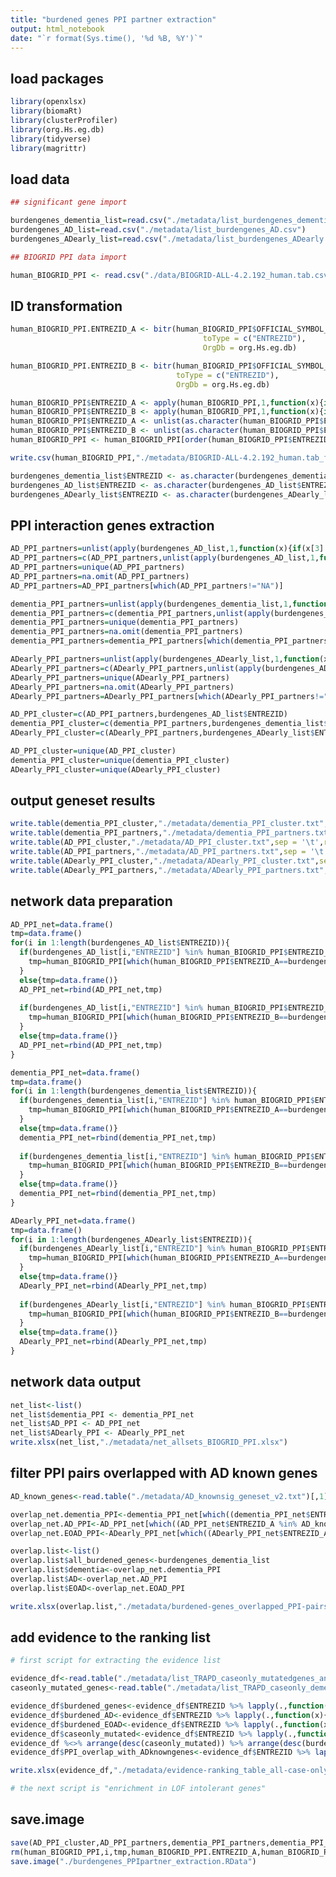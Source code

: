 ```yaml
---
title: "burdened genes PPI partner extraction"
output: html_notebook
date: "`r format(Sys.time(), '%d %B, %Y')`"
---
```


## load packages

```r
library(openxlsx)
library(biomaRt)
library(clusterProfiler)
library(org.Hs.eg.db)
library(tidyverse)
library(magrittr)
```

## load data

```r
## significant gene import

burdengenes_dementia_list=read.csv("./metadata/list_burdengenes_dementia.csv")
burdengenes_AD_list=read.csv("./metadata/list_burdengenes_AD.csv")
burdengenes_ADearly_list=read.csv("./metadata/list_burdengenes_ADearly.csv")

## BIOGRID PPI data import

human_BIOGRID_PPI <- read.csv("./data/BIOGRID-ALL-4.2.192_human.tab.csv")
```

## ID transformation

```r
human_BIOGRID_PPI.ENTREZID_A <- bitr(human_BIOGRID_PPI$OFFICIAL_SYMBOL_A, fromType = "SYMBOL",
                                           toType = c("ENTREZID"), 
                                           OrgDb = org.Hs.eg.db)

human_BIOGRID_PPI.ENTREZID_B <- bitr(human_BIOGRID_PPI$OFFICIAL_SYMBOL_B, fromType = "SYMBOL",
                                     toType = c("ENTREZID"), 
                                     OrgDb = org.Hs.eg.db)

human_BIOGRID_PPI$ENTREZID_A <- apply(human_BIOGRID_PPI,1,function(x){if(x[3] %in% human_BIOGRID_PPI.ENTREZID_A$SYMBOL){human_BIOGRID_PPI.ENTREZID_A[which(human_BIOGRID_PPI.ENTREZID_A$SYMBOL==x[3]),"ENTREZID"]}else{"NA"}})
human_BIOGRID_PPI$ENTREZID_B <- apply(human_BIOGRID_PPI,1,function(x){if(x[4] %in% human_BIOGRID_PPI.ENTREZID_B$SYMBOL){human_BIOGRID_PPI.ENTREZID_B[which(human_BIOGRID_PPI.ENTREZID_B$SYMBOL==x[4]),"ENTREZID"]}else{"NA"}})
human_BIOGRID_PPI$ENTREZID_A <- unlist(as.character(human_BIOGRID_PPI$ENTREZID_A))
human_BIOGRID_PPI$ENTREZID_B <- unlist(as.character(human_BIOGRID_PPI$ENTREZID_B))
human_BIOGRID_PPI <- human_BIOGRID_PPI[order(human_BIOGRID_PPI$ENTREZID_A),]

write.csv(human_BIOGRID_PPI,"./metadata/BIOGRID-ALL-4.2.192_human.tab_final.csv",row.names = FALSE)

burdengenes_dementia_list$ENTREZID <- as.character(burdengenes_dementia_list$ENTREZID)
burdengenes_AD_list$ENTREZID <- as.character(burdengenes_AD_list$ENTREZID)
burdengenes_ADearly_list$ENTREZID <- as.character(burdengenes_ADearly_list$ENTREZID)
```

## PPI interaction genes extraction

```r
AD_PPI_partners=unlist(apply(burdengenes_AD_list,1,function(x){if(x[3] %in% human_BIOGRID_PPI$ENTREZID_A){human_BIOGRID_PPI[which(human_BIOGRID_PPI$ENTREZID_A==x[3]),"ENTREZID_B"]}else{"NA"}}))
AD_PPI_partners=c(AD_PPI_partners,unlist(apply(burdengenes_AD_list,1,function(x){if(x[3] %in% human_BIOGRID_PPI$ENTREZID_B){human_BIOGRID_PPI[which(human_BIOGRID_PPI$ENTREZID_B==x[3]),"ENTREZID_A"]}else{"NA"}})))
AD_PPI_partners=unique(AD_PPI_partners)
AD_PPI_partners=na.omit(AD_PPI_partners)
AD_PPI_partners=AD_PPI_partners[which(AD_PPI_partners!="NA")]

dementia_PPI_partners=unlist(apply(burdengenes_dementia_list,1,function(x){if(x[3] %in% human_BIOGRID_PPI$ENTREZID_A){human_BIOGRID_PPI[which(human_BIOGRID_PPI$ENTREZID_A==x[3]),"ENTREZID_B"]}else{"NA"}}))
dementia_PPI_partners=c(dementia_PPI_partners,unlist(apply(burdengenes_dementia_list,1,function(x){if(x[3] %in% human_BIOGRID_PPI$ENTREZID_B){human_BIOGRID_PPI[which(human_BIOGRID_PPI$ENTREZID_B==x[3]),"ENTREZID_A"]}else{"NA"}})))
dementia_PPI_partners=unique(dementia_PPI_partners)
dementia_PPI_partners=na.omit(dementia_PPI_partners)
dementia_PPI_partners=dementia_PPI_partners[which(dementia_PPI_partners!="NA")]

ADearly_PPI_partners=unlist(apply(burdengenes_ADearly_list,1,function(x){if(x[3] %in% human_BIOGRID_PPI$ENTREZID_A){human_BIOGRID_PPI[which(human_BIOGRID_PPI$ENTREZID_A==x[3]),"ENTREZID_B"]}else{"NA"}}))
ADearly_PPI_partners=c(ADearly_PPI_partners,unlist(apply(burdengenes_ADearly_list,1,function(x){if(x[3] %in% human_BIOGRID_PPI$ENTREZID_B){human_BIOGRID_PPI[which(human_BIOGRID_PPI$ENTREZID_B==x[3]),"ENTREZID_A"]}else{"NA"}})))
ADearly_PPI_partners=unique(ADearly_PPI_partners)
ADearly_PPI_partners=na.omit(ADearly_PPI_partners)
ADearly_PPI_partners=ADearly_PPI_partners[which(ADearly_PPI_partners!="NA")]

AD_PPI_cluster=c(AD_PPI_partners,burdengenes_AD_list$ENTREZID)
dementia_PPI_cluster=c(dementia_PPI_partners,burdengenes_dementia_list$ENTREZID)
ADearly_PPI_cluster=c(ADearly_PPI_partners,burdengenes_ADearly_list$ENTREZID)

AD_PPI_cluster=unique(AD_PPI_cluster)
dementia_PPI_cluster=unique(dementia_PPI_cluster)
ADearly_PPI_cluster=unique(ADearly_PPI_cluster)
```

## output geneset results

```r
write.table(dementia_PPI_cluster,"./metadata/dementia_PPI_cluster.txt",sep = '\t',row.names = FALSE,col.names = FALSE,quote = FALSE)
write.table(dementia_PPI_partners,"./metadata/dementia_PPI_partners.txt",sep = '\t',row.names = FALSE,col.names = FALSE,quote = FALSE)
write.table(AD_PPI_cluster,"./metadata/AD_PPI_cluster.txt",sep = '\t',row.names = FALSE,col.names = FALSE,quote = FALSE)
write.table(AD_PPI_partners,"./metadata/AD_PPI_partners.txt",sep = '\t',row.names = FALSE,col.names = FALSE,quote = FALSE)
write.table(ADearly_PPI_cluster,"./metadata/ADearly_PPI_cluster.txt",sep = '\t',row.names = FALSE,col.names = FALSE,quote = FALSE)
write.table(ADearly_PPI_partners,"./metadata/ADearly_PPI_partners.txt",sep = '\t',row.names = FALSE,col.names = FALSE,quote = FALSE)
```

## network data preparation

```r
AD_PPI_net=data.frame()
tmp=data.frame()
for(i in 1:length(burdengenes_AD_list$ENTREZID)){
  if(burdengenes_AD_list[i,"ENTREZID"] %in% human_BIOGRID_PPI$ENTREZID_A){
    tmp=human_BIOGRID_PPI[which(human_BIOGRID_PPI$ENTREZID_A==burdengenes_AD_list[i,"ENTREZID"]),]
  }
  else{tmp=data.frame()}
  AD_PPI_net=rbind(AD_PPI_net,tmp)
  
  if(burdengenes_AD_list[i,"ENTREZID"] %in% human_BIOGRID_PPI$ENTREZID_B){
    tmp=human_BIOGRID_PPI[which(human_BIOGRID_PPI$ENTREZID_B==burdengenes_AD_list[i,"ENTREZID"]),]
  }
  else{tmp=data.frame()}
  AD_PPI_net=rbind(AD_PPI_net,tmp)
}

dementia_PPI_net=data.frame()
tmp=data.frame()
for(i in 1:length(burdengenes_dementia_list$ENTREZID)){
  if(burdengenes_dementia_list[i,"ENTREZID"] %in% human_BIOGRID_PPI$ENTREZID_A){
    tmp=human_BIOGRID_PPI[which(human_BIOGRID_PPI$ENTREZID_A==burdengenes_dementia_list[i,"ENTREZID"]),]
  }
  else{tmp=data.frame()}
  dementia_PPI_net=rbind(dementia_PPI_net,tmp)
  
  if(burdengenes_dementia_list[i,"ENTREZID"] %in% human_BIOGRID_PPI$ENTREZID_B){
    tmp=human_BIOGRID_PPI[which(human_BIOGRID_PPI$ENTREZID_B==burdengenes_dementia_list[i,"ENTREZID"]),]
  }
  else{tmp=data.frame()}
  dementia_PPI_net=rbind(dementia_PPI_net,tmp)
}

ADearly_PPI_net=data.frame()
tmp=data.frame()
for(i in 1:length(burdengenes_ADearly_list$ENTREZID)){
  if(burdengenes_ADearly_list[i,"ENTREZID"] %in% human_BIOGRID_PPI$ENTREZID_A){
    tmp=human_BIOGRID_PPI[which(human_BIOGRID_PPI$ENTREZID_A==burdengenes_ADearly_list[i,"ENTREZID"]),]
  }
  else{tmp=data.frame()}
  ADearly_PPI_net=rbind(ADearly_PPI_net,tmp)
  
  if(burdengenes_ADearly_list[i,"ENTREZID"] %in% human_BIOGRID_PPI$ENTREZID_B){
    tmp=human_BIOGRID_PPI[which(human_BIOGRID_PPI$ENTREZID_B==burdengenes_ADearly_list[i,"ENTREZID"]),]
  }
  else{tmp=data.frame()}
  ADearly_PPI_net=rbind(ADearly_PPI_net,tmp)
}
```

## network data output

```r
net_list<-list()
net_list$dementia_PPI <- dementia_PPI_net
net_list$AD_PPI <- AD_PPI_net
net_list$ADearly_PPI <- ADearly_PPI_net
write.xlsx(net_list,"./metadata/net_allsets_BIOGRID_PPI.xlsx")
```

## filter PPI pairs overlapped with AD known genes

```r
AD_known_genes<-read.table("./metadata/AD_knownsig_geneset_v2.txt")[,1]

overlap_net.dementia_PPI<-dementia_PPI_net[which((dementia_PPI_net$ENTREZID_A %in% AD_known_genes)|(dementia_PPI_net$ENTREZID_B %in% AD_known_genes)),] %>% group_by(OFFICIAL_SYMBOL_A,OFFICIAL_SYMBOL_B,ENTREZID_A,ENTREZID_B) %>% summarise() %>% as.data.frame
overlap_net.AD_PPI<-AD_PPI_net[which((AD_PPI_net$ENTREZID_A %in% AD_known_genes)|(AD_PPI_net$ENTREZID_B %in% AD_known_genes)),] %>% group_by(OFFICIAL_SYMBOL_A,OFFICIAL_SYMBOL_B,ENTREZID_A,ENTREZID_B) %>% summarise() %>% as.data.frame
overlap_net.EOAD_PPI<-ADearly_PPI_net[which((ADearly_PPI_net$ENTREZID_A %in% AD_known_genes)|(ADearly_PPI_net$ENTREZID_B %in% AD_known_genes)),] %>% group_by(OFFICIAL_SYMBOL_A,OFFICIAL_SYMBOL_B,ENTREZID_A,ENTREZID_B) %>% summarise() %>% as.data.frame

overlap.list<-list()
overlap.list$all_burdened_genes<-burdengenes_dementia_list
overlap.list$dementia<-overlap_net.dementia_PPI
overlap.list$AD<-overlap_net.AD_PPI
overlap.list$EOAD<-overlap_net.EOAD_PPI

write.xlsx(overlap.list,"./metadata/burdened-genes_overlapped_PPI-pairs_with_ADknown-genes_all.xlsx")
```

## add evidence to the ranking list

```r
# first script for extracting the evidence list

evidence_df<-read.table("./metadata/list_TRAPD_caseonly_mutatedgenes_an_burdengenes.txt",header = T)
caseonly_mutated_genes<-read.table("./metadata/list_TRAPD_caseonly_dementia_entrezid.txt")[,1]

evidence_df$burdened_genes<-evidence_df$ENTREZID %>% lapply(.,function(x){if(x %in% burdengenes_dementia_list$ENTREZID){1}else{0}}) %>% unlist
evidence_df$burdened_AD<-evidence_df$ENTREZID %>% lapply(.,function(x){if(x %in% burdengenes_AD_list$ENTREZID){1}else{0}}) %>% unlist
evidence_df$burdened_EOAD<-evidence_df$ENTREZID %>% lapply(.,function(x){if(x %in% burdengenes_ADearly_list$ENTREZID){1}else{0}}) %>% unlist
evidence_df$caseonly_mutated<-evidence_df$ENTREZID %>% lapply(.,function(x){if(x %in% caseonly_mutated_genes){1}else{0}}) %>% unlist
evidence_df %<>% arrange(desc(caseonly_mutated)) %>% arrange(desc(burdened_genes))
evidence_df$PPI_overlap_with_ADknowngenes<-evidence_df$ENTREZID %>% lapply(.,function(x){if(x %in% c(overlap_net.dementia_PPI$ENTREZID_A,overlap_net.dementia_PPI$ENTREZID_B)){1}else{0}}) %>% unlist

write.xlsx(evidence_df,"./metadata/evidence-ranking_table_all-case-only-and-burdened-genes.xlsx")

# the next script is "enrichment in LOF intolerant genes"
```

## save.image

```r
save(AD_PPI_cluster,AD_PPI_partners,dementia_PPI_partners,dementia_PPI_cluster,ADearly_PPI_cluster,ADearly_PPI_partners,file = "./burdengenes_PPIpartner_extraction_genesets.RData")
rm(human_BIOGRID_PPI,i,tmp,human_BIOGRID_PPI.ENTREZID_A,human_BIOGRID_PPI.ENTREZID_B,net_list)
save.image("./burdengenes_PPIpartner_extraction.RData")
```
